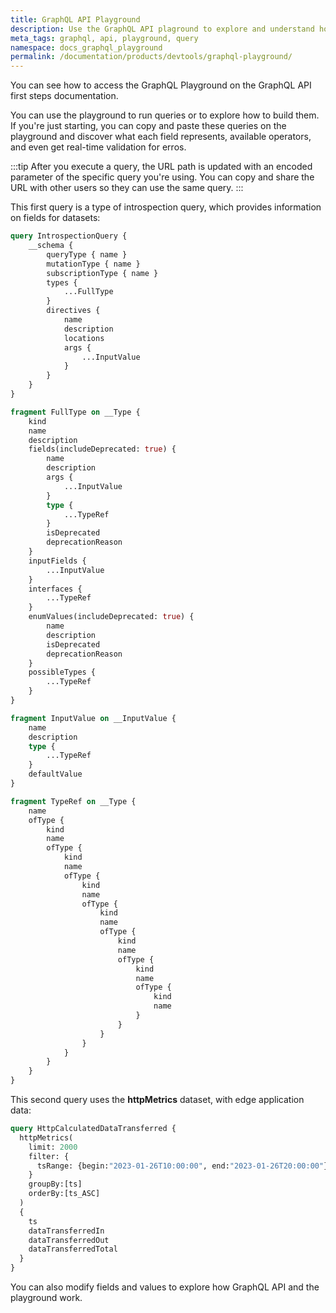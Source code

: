 ```yaml
---
title: GraphQL API Playground
description: Use the GraphQL API plaground to explore and understand how it works.
meta_tags: graphql, api, playground, query
namespace: docs_graphql_playground
permalink: /documentation/products/devtools/graphql-playground/
---
```



You can see how to access the GraphQL Playground on the GraphQL API first steps documentation.

<LinkButton link="/en/documentation/devtools/graphql-api/first-steps/#accessing-graphql-playground" label="access graphql playground" severity="secondary" />

You can use the playground to run queries or to explore how to build them. If you're just starting, you can copy and paste these queries on the playground and discover what each field represents, available operators, and even get real-time validation for erros.

:::tip
After you execute a query, the URL path is updated with an encoded parameter of the specific query you're using. You can copy and share the URL with other users so they can use the same query.
:::

This first query is a type of introspection query, which provides information on fields for datasets:

```graphql
query IntrospectionQuery {
    __schema {
        queryType { name }
        mutationType { name }
        subscriptionType { name }
        types {
            ...FullType       
        }
        directives {
            name
            description
            locations
            args {
                ...InputValue        
            }
        }
    }
}

fragment FullType on __Type {
    kind
    name
    description
    fields(includeDeprecated: true) {
        name
        description
        args {
            ...InputValue
        }
        type {
            ...TypeRef
        }
        isDeprecated
        deprecationReason
    }
    inputFields {
        ...InputValue
    }
    interfaces {
        ...TypeRef
    }
    enumValues(includeDeprecated: true) {
        name
        description
        isDeprecated
        deprecationReason
    }
    possibleTypes {
        ...TypeRef
    }
}

fragment InputValue on __InputValue {
    name
    description
    type { 
        ...TypeRef 
    }
    defaultValue
}

fragment TypeRef on __Type {
    name
    ofType {
        kind
        name
        ofType {
            kind
            name
            ofType {
                kind
                name
                ofType {
                    kind
                    name
                    ofType {
                        kind
                        name
                        ofType {
                            kind
                            name
                            ofType {
                                kind
                                name
                            }
                        }
                    }
                }
            }
        }
    }
}
```

This second query uses the **httpMetrics** dataset, with edge application data:

```graphql
query HttpCalculatedDataTransferred {
  httpMetrics(
    limit: 2000
    filter: {
      tsRange: {begin:"2023-01-26T10:00:00", end:"2023-01-26T20:00:00"}
    }
    groupBy:[ts]
    orderBy:[ts_ASC]
  )
  {
    ts
    dataTransferredIn
    dataTransferredOut
    dataTransferredTotal
  }
}
```

You can also modify fields and values to explore how GraphQL API and the playground work.




